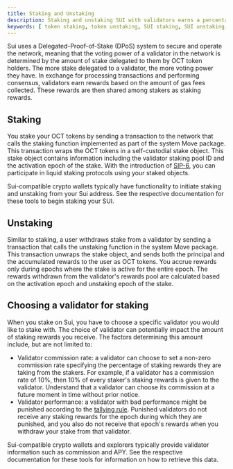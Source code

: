 ```yaml
---
title: Staking and Unstaking
description: Staking and unstaking SUI with validators earns a percentage of rewards they receive from gas fees.
keywords: [ token staking, token unstaking, SUI staking, SUI unstaking, unstake SUI, stake SUI, validator staking, validator unstaking ]
---
```


Sui uses a Delegated-Proof-of-Stake (DPoS) system to secure and operate the network, meaning that the voting power of a validator in the network is determined by the amount of stake delegated to them by OCT token holders. The more stake delegated to a validator, the more voting power they have. In exchange for processing transactions and performing consensus, validators earn rewards based on the amount of gas fees collected. These rewards are then shared among stakers as staking rewards.

## Staking

You stake your OCT tokens by sending a transaction to the network that calls the staking function implemented as part of the system Move package. This transaction wraps the OCT tokens in a self-custodial stake object. This stake object contains information including the validator staking pool ID and the activation epoch of the stake. With the introduction of [SIP-6](https://blog.sui.io/liquid-staking-coming-sui/), you can participate in liquid staking protocols using your staked objects.

Sui-compatible crypto wallets typically have functionality to initiate staking and unstaking from your Sui address. See the respective documentation for these tools to begin staking your SUI.

## Unstaking

Similar to staking, a user withdraws stake from a validator by sending a transaction that calls the unstaking function in the system Move package. This transaction unwraps the stake object, and sends both the principal and the accumulated rewards to the user as OCT tokens. You accrue rewards only during epochs where the stake is active for the entire epoch. The rewards withdrawn from the validator's rewards pool are calculated based on the activation epoch and unstaking epoch of the stake.

## Choosing a validator for staking

When you stake on Sui, you have to choose a specific validator you would like to stake with. The choice of validator can potentially impact the amount of staking rewards you receive. The factors determining this amount include, but are not limited to:

- Validator commission rate: a validator can choose to set a non-zero commission rate specifying the percentage of staking rewards they are taking from the stakers. For example, if a validator has a commission rate of 10%, then 10% of every staker's staking rewards is given to the validator. Understand that a validator can choose its commission at a future moment in time without prior notice.
- Validator performance: a validator with bad performance might be punished according to the [tallying rule](./gas-pricing.mdx#tallying-rule). Punished validators do not receive any staking rewards for the epoch during which they are punished, and you also do not receive that epoch's rewards when you withdraw your stake from that validator. 

Sui-compatible crypto wallets and explorers typically provide validator information such as commission and APY. See the respective documentation for these tools for information on how to retrieve this data.
